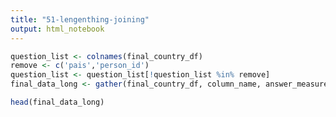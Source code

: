```yaml
---
title: "51-lengenthing-joining"
output: html_notebook
---
```


```r
question_list <- colnames(final_country_df)
remove <- c('pais','person_id')
question_list <- question_list[!question_list %in% remove]
final_data_long <- gather(final_country_df, column_name, answer_measure, question_list)
```


```r
head(final_data_long)
```

